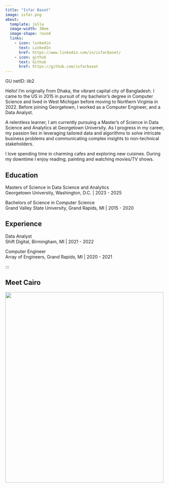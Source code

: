 ```yaml
---
title: "Isfar Baset"
image: isfar.png
about:
  template: jolla
  image-width: 30em
  image-shape: round
  links:
    - icon: linkedin
      text: LinkedIn
      href: https://www.linkedin.com/in/isfarbaset/
    - icon: github
      text: Github
      href: https://github.com/isfarbaset
---
```

GU netID: iib2

Hello! I’m originally from Dhaka, the vibrant capital city of Bangladesh. I came to the US in 2015 in pursuit of my bachelor's degree in Computer Science and lived in West Michigan before moving to Northern Virginia in 2022. Before joining Georgetown, I worked as a Computer Engineer, and a Data Analyst. 

A relentless learner, I am currently pursuing a Master's of Science in Data Science and Analytics at Georgetown University. As I progress in my career, my passion lies in leveraging tailored data and algorithms to solve intricate business problems and communicating complex insights to non-technical stakeholders.

I love spending time in charming cafes and exploring new cuisines. During my downtime I enjoy reading, painting and watching movies/TV shows. 

## Education

Masters of Science in Data Science and Analytics <br>
Georgetown University, Washington, D.C. | 2023 - 2025

Bachelors of Science in Computer Science <br>
Grand Valley State University, Grand Rapids, MI | 2015 - 2020

## Experience

Data Analyst <br>
Shift Digital, Birmingham, MI | 2021 - 2022

Computer Engineer <br>
Array of Engineers, Grand Rapids, MI | 2020 - 2021

:::

## Meet Cairo

![](images/IMG_3334.JPG){.absolute top=210 left=10 width="500" height="600"}